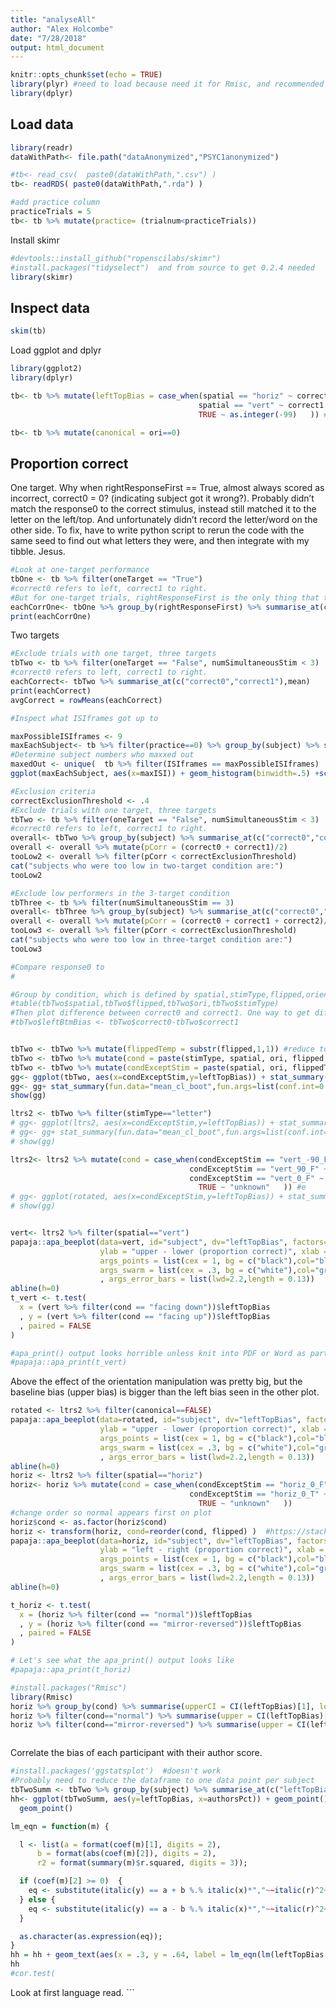 ```yaml
---
title: "analyseAll"
author: "Alex Holcombe"
date: "7/28/2018"
output: html_document
---
```


```r
knitr::opts_chunk$set(echo = TRUE)
library(plyr) #need to load because need it for Rmisc, and recommended load it before dplyr
library(dplyr)
```

## Load data

```r
library(readr)
dataWithPath<- file.path("dataAnonymized","PSYC1anonymized")

#tb<- read_csv(  paste0(dataWithPath,".csv") )
tb<- readRDS( paste0(dataWithPath,".rda") )

#add practice column
practiceTrials = 5
tb<- tb %>% mutate(practice= (trialnum<practiceTrials))

```

Install skimr
```r
#devtools::install_github("ropenscilabs/skimr")
#install.packages("tidyselect")  and from source to get 0.2.4 needed
library(skimr)
```

## Inspect data
```r
skim(tb)
```

Load ggplot and dplyr
```r
library(ggplot2)
library(dplyr)

tb<- tb %>% mutate(leftTopBias = case_when(spatial == "horiz" ~ correct0 - correct1,
                                          spatial == "vert" ~ correct1 - correct0,   
                                          TRUE ~ as.integer(-99)   )) #else, but this shouldn't occur

tb<- tb %>% mutate(canonical = ori==0) 

```

## Proportion correct

One target.
Why when rightResponseFirst == True, almost always scored as incorrect, correct0 = 0? (indicating subject got it wrong?). Probably didn't match the response0 to the correct stimulus, instead still matched it to the  letter on the left/top. And unfortunately didn't record the letter/word on the other side. To fix, have to write python script to rerun the code with the same seed to find out what letters they were, and then integrate with my tibble. Jesus.

```r
#Look at one-target performance
tbOne <- tb %>% filter(oneTarget == "True") 
#correct0 refers to left, correct1 to right.
#But for one-target trials, rightResponseFirst is the only thing that tells you which side it was on.
eachCorrOne<- tbOne %>% group_by(rightResponseFirst) %>% summarise_at(c("correct0","correct1"),mean)
print(eachCorrOne)
```

Two targets

```r
#Exclude trials with one target, three targets
tbTwo <- tb %>% filter(oneTarget == "False", numSimultaneousStim < 3) 
#correct0 refers to left, correct1 to right.
eachCorrect<- tbTwo %>% summarise_at(c("correct0","correct1"),mean)
print(eachCorrect)
avgCorrect = rowMeans(eachCorrect)
```

```r

#Inspect what ISIframes got up to

maxPossibleISIframes <- 9
maxEachSubject<- tb %>% filter(practice==0) %>% group_by(subject) %>% summarise(maxISI = max(ISIframes))
#Determine subject numbers who maxxed out
maxedOut <- unique(  tb %>% filter(ISIframes == maxPossibleISIframes)   )
ggplot(maxEachSubject, aes(x=maxISI)) + geom_histogram(binwidth=.5) +scale_x_continuous(breaks=seq(2,9))
```


```r
#Exclusion criteria
correctExclusionThreshold <- .4
#Exclude trials with one target, three targets
tbTwo <- tb %>% filter(oneTarget == "False", numSimultaneousStim < 3) 
#correct0 refers to left, correct1 to right.
overall<- tbTwo %>% group_by(subject) %>% summarise_at(c("correct0","correct1"),mean)
overall <- overall %>% mutate(pCorr = (correct0 + correct1)/2)
tooLow2 <- overall %>% filter(pCorr < correctExclusionThreshold)
cat("subjects who were too low in two-target condition are:")
tooLow2

#Exclude low performers in the 3-target condition
tbThree <- tb %>% filter(numSimultaneousStim == 3) 
overall<- tbThree %>% group_by(subject) %>% summarise_at(c("correct0","correct1","correct2"),mean)
overall <- overall %>% mutate(pCorr = (correct0 + correct1 + correct2)/3)
tooLow3 <- overall %>% filter(pCorr < correctExclusionThreshold)
cat("subjects who were too low in three-target condition are:")
tooLow3

```

```r

#Compare response0 to 
#
```

```r
#Group by condition, which is defined by spatial,stimType,flipped,orient
#table(tbTwo$spatial,tbTwo$flipped,tbTwo$ori,tbTwo$stimType)
#Then plot difference between correct0 and correct1. One way to get difference is subtract correct1 from correct0 and average
#tbTwo$leftBtmBias <- tbTwo$correct0-tbTwo$correct1


tbTwo <- tbTwo %>% mutate(flippedTemp = substr(flipped,1,1)) #reduce to first letter only
tbTwo <- tbTwo %>% mutate(cond = paste(stimType, spatial, ori, flipped, sep = '_'))
tbTwo <- tbTwo %>% mutate(condExceptStim = paste(spatial, ori, flippedTemp, sep = '_'))
gg<- ggplot(tbTwo, aes(x=condExceptStim,y=leftTopBias)) + stat_summary(fun.y="mean",geom="point",size=2, alpha=.5) + facet_grid(stimType~.)
gg<- gg+ stat_summary(fun.data="mean_cl_boot",fun.args=list(conf.int=0.95),geom="errorbar",width=.3,size=1) 
show(gg)
```

```r
ltrs2 <- tbTwo %>% filter(stimType=="letter")
# gg<- ggplot(ltrs2, aes(x=condExceptStim,y=leftTopBias)) + stat_summary(fun.y="mean",geom="point",size=2, alpha=.5) + facet_grid(.~canonical)
# gg<- gg+ stat_summary(fun.data="mean_cl_boot",fun.args=list(conf.int=0.95),geom="errorbar",width=.3,size=1) 
# show(gg)

ltrs2<- ltrs2 %>% mutate(cond = case_when(condExceptStim == "vert_-90_F" ~ "facing up",
                                        condExceptStim == "vert_90_F" ~ "facing down", 
                                        condExceptStim == "vert_0_F" ~ "facing right",
                                          TRUE ~ "unknown"   )) #e
# gg<- ggplot(rotated, aes(x=condExceptStim,y=leftTopBias)) + stat_summary(fun.y="mean",geom="point",size=2, alpha=.5) + stat_summary(fun.data="mean_cl_boot",fun.args=list(conf.int=0.95),geom="errorbar",width=.3,size=1) 
# show(gg)


vert<- ltrs2 %>% filter(spatial=="vert")
papaja::apa_beeplot(data=vert, id="subject", dv="leftTopBias", factors="cond",
                    ylab = "upper - lower (proportion correct)", xlab = "orientation",
                    args_points = list(cex = 1, bg = c("black"),col="black"),
                    args_swarm = list(cex = .3, bg = c("white"),col="grey50"),
                    , args_error_bars = list(lwd=2.2,length = 0.13))
abline(h=0)
t_vert <- t.test(
  x = (vert %>% filter(cond == "facing down"))$leftTopBias
  , y = (vert %>% filter(cond == "facing up"))$leftTopBias
  , paired = FALSE
)

#apa_print() output looks horrible unless knit into PDF or Word as part of a papaja document
#papaja::apa_print(t_vert)

```
Above the effect of the orientation manipulation was pretty big, but the baseline bias (upper bias) is bigger than the left bias seen in the other plot.

```r
rotated <- ltrs2 %>% filter(canonical==FALSE)
papaja::apa_beeplot(data=rotated, id="subject", dv="leftTopBias", factors="cond",
                    ylab = "upper - lower (proportion correct)", xlab = "orientation",
                    args_points = list(cex = 1, bg = c("black"),col="black"),
                    args_swarm = list(cex = .3, bg = c("white"),col="grey50"),
                    , args_error_bars = list(lwd=2.2,length = 0.13))
abline(h=0)
horiz <- ltrs2 %>% filter(spatial=="horiz")
horiz<- horiz %>% mutate(cond = case_when(condExceptStim == "horiz_0_F" ~ "normal",
                                        condExceptStim == "horiz_0_T" ~ "mirror-reversed",   
                                          TRUE ~ "unknown"   )) 
#change order so normal appears first on plot
horiz$cond <- as.factor(horiz$cond)
horiz <- transform(horiz, cond=reorder(cond, flipped) )  #https://stackoverflow.com/a/3744432/302378
papaja::apa_beeplot(data=horiz, id="subject", dv="leftTopBias", factors="cond",
                    ylab = "left - right (proportion correct)", xlab = "orientation",
                    args_points = list(cex = 1, bg = c("black"),col="black"),
                    args_swarm = list(cex = .3, bg = c("white"),col="grey50"),
                    , args_error_bars = list(lwd=2.2,length = 0.13))
abline(h=0)
```

```r
t_horiz <- t.test(
  x = (horiz %>% filter(cond == "normal"))$leftTopBias
  , y = (horiz %>% filter(cond == "mirror-reversed"))$leftTopBias
  , paired = FALSE
)

# Let's see what the apa_print() output looks like
#papaja::apa_print(t_horiz)

#install.packages("Rmisc")
library(Rmisc)
horiz %>% group_by(cond) %>% summarise(upperCI = CI(leftTopBias)[1], lower= CI(leftTopBias)[3])
horiz %>% filter(cond=="normal") %>% summarise(upper = CI(leftTopBias)[1], mean=mean(leftTopBias), lower= CI(leftTopBias)[3])
horiz %>% filter(cond=="mirror-reversed") %>% summarise(upper = CI(leftTopBias)[1], mean=mean(leftTopBias), lower= CI(leftTopBias)[3])

```

```r

```

Correlate the bias of each participant with their author score.
```r
#install.packages('ggstatsplot')  #doesn't work
#Probably need to reduce the dataframe to one data point per subject
tbTwoSumm <- tbTwo %>% group_by(subject) %>% summarise_at(c("leftTopBias", "authorsPct", "authorsRaw", "authorsTotalChosen"),mean)
hh<- ggplot(tbTwoSumm, aes(y=leftTopBias, x=authorsPct)) + geom_point() +   geom_smooth(method="lm",se=FALSE) +
  geom_point() 

lm_eqn = function(m) {

  l <- list(a = format(coef(m)[1], digits = 2),
      b = format(abs(coef(m)[2]), digits = 2),
      r2 = format(summary(m)$r.squared, digits = 3));

  if (coef(m)[2] >= 0)  {
    eq <- substitute(italic(y) == a + b %.% italic(x)*","~~italic(r)^2~"="~r2,l)
  } else {
    eq <- substitute(italic(y) == a - b %.% italic(x)*","~~italic(r)^2~"="~r2,l)    
  }

  as.character(as.expression(eq));                 
}
hh = hh + geom_text(aes(x = .3, y = .64, label = lm_eqn(lm(leftTopBias ~ authorsPct, tbTwoSumm))), parse = TRUE)
hh
#cor.test(
```

Look at first language read.
```